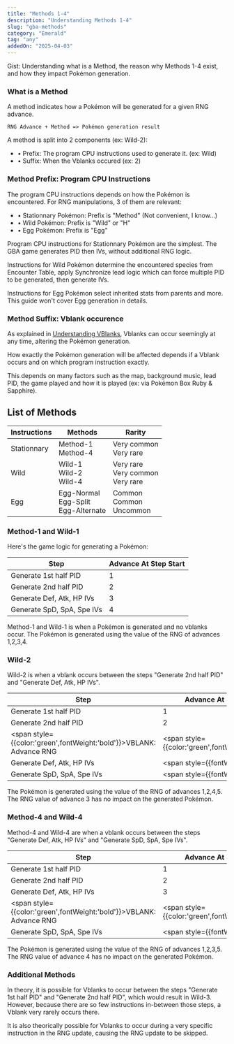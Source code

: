 ```yaml
---
title: "Methods 1-4"
description: "Understanding Methods 1-4"
slug: "gba-methods"
category: "Emerald"
tag: "any"
addedOn: "2025-04-03"
---
```


Gist: Understanding what is a Method, the reason why Methods 1-4 exist, and how they impact Pokémon generation.

### What is a Method

A method indicates how a Pokémon will be generated for a given RNG advance.

`RNG Advance + Method => Pokémon generation result`

A method is split into 2 components (ex: Wild-2):

- • Prefix: The program CPU instructions used to generate it. (ex: Wild)
- • Suffix: When the Vblanks occured (ex: 2)

### Method Prefix: Program CPU Instructions

The program CPU instructions depends on how the Pokémon is encountered. For RNG manipulations, 3 of them are relevant:

- • Stationnary Pokémon: Prefix is "Method" (Not convenient, I know...)
- • Wild Pokémon: Prefix is "Wild" or "H"
- • Egg Pokémon: Prefix is "Egg"

Program CPU instructions for Stationnary Pokémon are the simplest. The GBA game generates PID then IVs, without additional RNG logic.

Instructions for Wild Pokémon determine the encountered species from Encounter Table, apply Synchronize lead logic which can force multiple PID to be generated, then generate IVs.

Instructions for Egg Pokémon select inherited stats from parents and more. This guide won't cover Egg generation in details.

### Method Suffix: Vblank occurence

As explained in [Understanding VBlanks](/gba-vblank), Vblanks can occur seemingly at any time, altering the Pokémon generation.

How exactly the Pokémon generation will be affected depends if a Vblank occurs and on which program instruction exactly.

This depends on many factors such as the map, background music, lead PID, the game played and how it is played (ex: via Pokémon Box Ruby & Sapphire).

## List of Methods

| Instructions | Methods                                    | Rarity                                  |
| ------------ | ------------------------------------------ | --------------------------------------- |
| Stationnary  | Method-1<br/>Method-4                      | Very common<br/>Very rare               |
| Wild         | Wild-1<br/>Wild-2<br/>Wild-4               | Very rare<br/>Very common<br/>Very rare |
| Egg          | Egg-Normal<br/>Egg-Split<br/>Egg-Alternate | Common<br/>Common<br/>Uncommon          |

### Method-1 and Wild-1

Here's the game logic for generating a Pokémon:

| Step                       | Advance At Step Start |
| -------------------------- | --------------------- |
| Generate 1st half PID      | 1                     |
| Generate 2nd half PID      | 2                     |
| Generate Def, Atk, HP IVs  | 3                     |
| Generate SpD, SpA, Spe IVs | 4                     |

Method-1 and Wild-1 is when a Pokémon is generated and no vblanks occur. The Pokémon is generated using the value of the RNG of advances 1,2,3,4.

### Wild-2

Wild-2 is when a vblank occurs between the steps "Generate 2nd half PID" and "Generate Def, Atk, HP IVs".

| Step                                                                       | Advance At Step Start                                    |
| -------------------------------------------------------------------------- | -------------------------------------------------------- |
| Generate 1st half PID                                                      | 1                                                        |
| Generate 2nd half PID                                                      | 2                                                        |
| <span style={{color:'green',fontWeight:'bold'}}>VBLANK: Advance RNG</span> | <span style={{color:'green',fontWeight:'bold'}}>3</span> |
| Generate Def, Atk, HP IVs                                                  | <span style={{fontWeight:'bold'}}>4</span>               |
| Generate SpD, SpA, Spe IVs                                                 | <span style={{fontWeight:'bold'}}>5</span>               |

The Pokémon is generated using the value of the RNG of advances 1,2,4,5. The RNG value of advance 3 has no impact on the generated Pokémon.

### Method-4 and Wild-4

Method-4 and Wild-4 are when a vblank occurs between the steps "Generate Def, Atk, HP IVs" and "Generate SpD, SpA, Spe IVs".

| Step                                                                       | Advance At Step Start                                    |
| -------------------------------------------------------------------------- | -------------------------------------------------------- |
| Generate 1st half PID                                                      | 1                                                        |
| Generate 2nd half PID                                                      | 2                                                        |
| Generate Def, Atk, HP IVs                                                  | 3                                                        |
| <span style={{color:'green',fontWeight:'bold'}}>VBLANK: Advance RNG</span> | <span style={{color:'green',fontWeight:'bold'}}>4</span> |
| Generate SpD, SpA, Spe IVs                                                 | <span style={{fontWeight:'bold'}}>5</span>               |

The Pokémon is generated using the value of the RNG of advances 1,2,3,5. The RNG value of advance 4 has no impact on the generated Pokémon.

### Additional Methods

In theory, it is possible for Vblanks to occur between the steps "Generate 1st half PID" and "Generate 2nd half PID", which would result in Wild-3.
However, because there are so few instructions in-between those steps, a Vblank very rarely occurs there.

It is also theorically possible for Vblanks to occur during a very specific instruction in the RNG update, causing the RNG update to be skipped.
